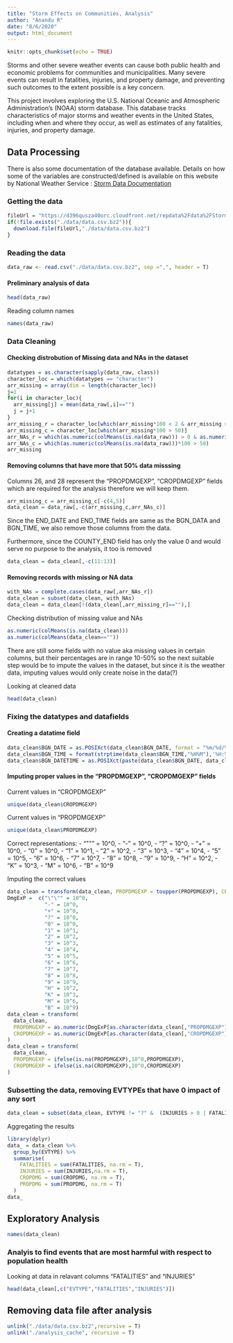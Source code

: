 ```yaml
---
title: "Storm Effects on Communities, Analysis"
author: "Anandu R"
date: "8/6/2020"
output: html_document
---
```


```r
knitr::opts_chunk$set(echo = TRUE)
```

Storms and other severe weather events can cause both public health and economic
problems for communities and municipalities. Many severe events can result in
fatalities, injuries, and property damage, and preventing such outcomes to the 
extent possible is a key concern.

This project involves exploring the U.S. National Oceanic and Atmospheric
Administration's (NOAA) storm database. This database tracks characteristics of 
major storms and weather events in the United States, including when and where 
they occur, as well as estimates of any fatalities, injuries, and property
damage.

## Data Processing 
There is also some documentation of the database available. Details on how some 
of the variables are constructed/defined is available on this website by
National Weather Service : [Storm Data Documentation]("https://d396qusza40orc.cloudfront.net/repdata%2Fpeer2_doc%2Fpd01016005curr.pdf")

### Getting the data 
```r
fileUrl = "https://d396qusza40orc.cloudfront.net/repdata%2Fdata%2FStormData.csv.bz2"
if(!file.exists("./data/data.csv.bz2")){
  download.file(fileUrl,"./data/data.csv.bz2")
}
```

### Reading the data
```r
data_raw <- read.csv("./data/data.csv.bz2", sep =",", header = T)
```

#### Preliminary analysis of data

```r
head(data_raw)
```

Reading column names 
```r
names(data_raw)
```


### Data Cleaning 
#### Checking distrobution of Missing data and NAs in the dataset 
```r
datatypes = as.character(sapply(data_raw, class))
character_loc = which(datatypes == "character")
arr_missing = array(dim = length(character_loc))
j=1
for(i in character_loc){
  arr_missing[j] = mean(data_raw[,i]=="")
  j = j+1
}
arr_missing_r = character_loc[which(arr_missing*100 < 2 & arr_missing > 0)]
arr_missing_c = character_loc[which(arr_missing*100 > 50)]
arr_NAs_r = which(as.numeric(colMeans(is.na(data_raw))) > 0 & as.numeric(colMeans(is.na(data_raw)))*100 < 2)
arr_NAs_c = which(as.numeric(colMeans(is.na(data_raw)))*100 > 50)
arr_missing
```
#### Removing columns that have more that 50% data misssing
Columns 26, and 28 represent the "PROPDMGEXP", "CROPDMGEXP" fields which are
required for the analysis therefore we will keep them.
```r
arr_missing_c = arr_missing_c[-c(4,5)]
data_clean = data_raw[,-c(arr_missing_c,arr_NAs_c)]
```

Since the END_DATE and END_TIME fields are same as the BGN_DATA and BGN_TIME, we 
also remove those columns from the data.

Furthermore, since the COUNTY_END field has only the value 0 and would serve no
purpose to the analysis, it too is removed

```r
data_clean = data_clean[,-c(11:13)]
```


#### Removing records with missing or NA data
```r
with_NAs = complete.cases(data_raw[,arr_NAs_r])
data_clean = subset(data_clean, with_NAs)
data_clean = data_clean[!(data_clean[,arr_missing_r]==""),]
```

Checking distribution of missing value and NAs
```r
as.numeric(colMeans(is.na(data_clean)))
as.numeric(colMeans(data_clean==""))
```
There are still some fields with no value aka missing values in certain columns,
but their percentages are in range 10-50% so the next suitable step would be to 
impute the values in the dataset, but since it is the weather data, imputing 
values would only create noise in the data(?)

Looking at cleaned data 
```r
head(data_clean)
```

### Fixing the datatypes and datafields

#### Creating a datatime field
```r
data_clean$BGN_DATE = as.POSIXct(data_clean$BGN_DATE, format = "%m/%d/%Y %H:%M:%S")
data_clean$BGN_TIME = format(strptime(data_clean$BGN_TIME,"%H%M"),'%H:%M')
data_clean$BGN_DATETIME = as.POSIXct(paste(data_clean$BGN_DATE, data_clean$BGN_TIME), format="%Y-%m-%d %H:%M")
```

#### Imputing proper values in the "PROPDMGEXP", "CROPDMGEXP" fields
Current values in "CROPDMGEXP"
```r
unique(data_clean$CROPDMGEXP)
```
Current values in "PROPDMGEXP"
```r
unique(data_clean$PROPDMGEXP)
```
Correct representations:
- "\"\"" = 10^0,
- "-" = 10^0, 
- "?" = 10^0,
- "+" = 10^0,
- "0" = 10^0,
- "1" = 10^1,
- "2" = 10^2,
- "3" = 10^3,
- "4" = 10^4,
- "5" = 10^5,
- "6" = 10^6,
- "7" = 10^7,
- "8" = 10^8,
- "9" = 10^9,
- "H" = 10^2,
- "K" = 10^3,
- "M" = 10^6,
- "B" = 10^9

Imputing the correct values 
```r
data_clean = transform(data_clean, PROPDMGEXP = toupper(PROPDMGEXP), CROPDMGEXP = toupper(CROPDMGEXP))
DmgExP =  c("\"\"" = 10^0,
            "-" = 10^0, 
            "+" = 10^0,
            "?" = 10^0,
            "0" = 10^0,
            "1" = 10^1,
            "2" = 10^2,
            "3" = 10^3,
            "4" = 10^4,
            "5" = 10^5,
            "6" = 10^6,
            "7" = 10^7,
            "8" = 10^8,
            "9" = 10^9,
            "H" = 10^2,
            "K" = 10^3,
            "M" = 10^6,
            "B" = 10^9)
data_clean = transform(
  data_clean, 
  PROPDMGEXP = as.numeric(DmgExP[as.character(data_clean[,"PROPDMGEXP"])]),
  CROPDMGEXP = as.numeric(DmgExP[as.character(data_clean[,"CROPDMGEXP"])])
)
data_clean = transform(
  data_clean,
  PROPDMGEXP = ifelse(is.na(PROPDMGEXP),10^0,PROPDMGEXP),
  CROPDMGEXP = ifelse(is.na(CROPDMGEXP),10^0,CROPDMGEXP)
)
```


### Subsetting the data, removing EVTYPEs that have 0 impact of any sort

```r
data_clean = subset(data_clean, EVTYPE != "?" &  (INJURIES > 0 | FATALITIES > 0 | PROPDMG > 0 | CROPDMG > 0))
```


Aggregating the results
```r
library(dplyr)
data_ = data_clean %>%
  group_by(EVTYPE) %>%
  summarise(
    FATALITIES = sum(FATALITIES, na.rm = T),
    INJURIES = sum(INJURIES,na.rm = T),
    CROPDMG = sum(CROPDMG, na.rm = T),
    PROPDMG = sum(PROPDMG, na.rm = T)
  )
data_
```


## Exploratory Analysis 

```r
names(data_clean)
```

### Analyis to find events that are most harmful with respect to population health

Looking at data in relavant columns "FATALITIES" and "INJURIES"
```r
head(data_clean[,c("EVTYPE","FATALITIES","INJURIES")])
```





## Removing data file after analysis
```r
unlink("./data/data.csv.bz2",recursive = T)
unlink("./analysis_cache", recursive = T)
```

